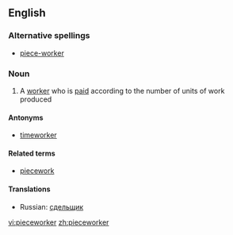 ==English==

===Alternative spellings===
* [[piece-worker]]

===Noun===
{{en-noun}}

# A [[worker]] who is [[paid]] according to the number of units of work produced

====Antonyms====
* [[timeworker]]

====Related terms====
* [[piecework]]

====Translations====
{{trans-top|A worker paid according to the number of units produced}}
* Russian: [[сдельщик]] {{m}}
{{trans-mid}}
{{trans-bottom}}

[[vi:pieceworker]]
[[zh:pieceworker]]